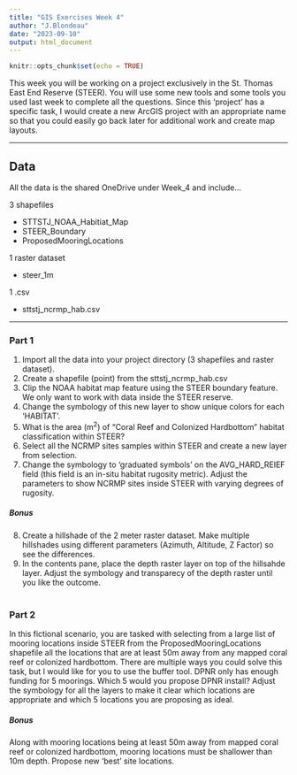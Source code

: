 ```yaml
---
title: "GIS Exercises Week 4"
author: "J.Blondeau"
date: "2023-09-10"
output: html_document
---
```


```r
knitr::opts_chunk$set(echo = TRUE)
```

This week you will be working on a project exclusively in the St. Thomas East End Reserve (STEER).  You will use some new tools and some tools you used last week to complete all the questions.  Since this 'project' has a specific task, I would create a new ArcGIS project with an appropriate name so that you could easily go back later for additional work and create map layouts.     

***
## Data
All the data is the shared OneDrive under Week_4 and include...

3 shapefiles

- STTSTJ_NOAA_Habitiat_Map
- STEER_Boundary
- ProposedMooringLocations

1 raster dataset

- steer_1m

1 .csv 

- sttstj_ncrmp_hab.csv

***


### Part 1
1. Import all the data into your project directory (3 shapefiles and raster dataset).  
2. Create a shapefile (point) from the sttstj_ncrmp_hab.csv
3. Clip the NOAA habitat map feature using the STEER boundary feature.  We only want to work with data inside the STEER reserve.
4. Change the symbology of this new layer to show unique colors for each 'HABITAT'.
5. What is the area (m^2^) of "Coral Reef and Colonized Hardbottom" habitat classification within STEER?
6. Select all the NCRMP sites samples within STEER and create a new layer from selection.
7. Change the symbology to 'graduated symbols' on the AVG_HARD_REIEF field (this field is an in-situ habitat rugosity metric).  Adjust the parameters to show NCRMP sites inside STEER with varying degrees of rugosity.

##### Bonus
8. Create a hillshade of the 2 meter raster dataset.  Make multiple hillshades using different parameters (Azimuth, Altitude, Z Factor) so see the differences. 
9. In the contents pane, place the depth raster layer on top of the hillsahde layer.  Adjust the symbology and transparecy of the depth raster until you like the outcome. 
<br></br>

### Part 2

In this fictional scenario, you are tasked with selecting from a large list of mooring locations inside STEER from the  ProposedMooringLocations shapefile all the locations that are at least 50m away from any mapped coral reef or colonized hardbottom.  There are multiple ways you could solve this task, but I would like for you to use the buffer tool.  DPNR only has enough funding for 5 moorings.  Which 5 would you propose DPNR install?  Adjust the symbology for all the layers to make it clear which locations are appropriate and which 5 locations you are proposing as ideal.  

##### Bonus

Along with mooring locations being at least 50m away from mapped coral reef or colonized hardbottom, mooring locations must be shallower than 10m depth.  Propose new 'best' site locations.  